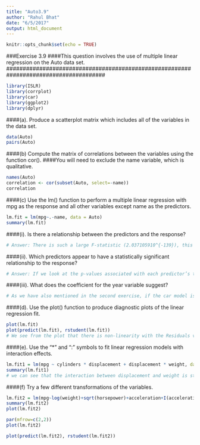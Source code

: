 ```yaml
---
title: "Auto3.9"
author: "Rahul Bhat"
date: "6/5/2017"
output: html_document
---
```


```r
knitr::opts_chunk$set(echo = TRUE)
```

#######################################################################################
###Exercise 3.9
####This question involves the use of multiple linear regression on the Auto data set.
######################################################################################

```r
library(ISLR)
library(corrplot)
library(car)
library(ggplot2)
library(dplyr)
```

####(a). Produce a scatterplot matrix which includes all of the variables in the data set.

```r
data(Auto)
pairs(Auto)
```

####(b) Compute the matrix of correlations between the variables using the function cor(). 
####You will need to exclude the name variable, which is qualitative.

```r
names(Auto)
correlation <- cor(subset(Auto, select=-name))
correlation
```

####(c) Use the lm() function to perform a multiple linear regression with mpg as the response and all other variables except name as the predictors.

```r
lm.fit = lm(mpg~.-name, data = Auto)
summary(lm.fit)
```

####(i). Is there a relationship between the predictors and the response?

```r
# Answer: There is such a large F-statistic (2.037105910^{-139}), this provides a strong evidence of relationship between predictor and the response.
```

####(ii). Which predictors appear to have a statistically significant relationship to the response?

```r
# Answer: If we look at the p-values associated with each predictor’s t-statistic. We can see that there is a significant relationship with displacement, weight, year and origin.
```

####(iii). What does the coefficient for the year variable suggest?

```r
# As we have also mentioned in the second exercise, if the car model is older then the mpg would be higher. If we look at the regression coefficient for year which is "0.7507", it shows that for every one year mpg will keep on increasing by the coefficient. 
```

####(d). Use the plot() function to produce diagnostic plots of the linear regression fit.

```r
plot(lm.fit)
plot(predict(lm.fit), rstudent(lm.fit))
# We see from the plot that there is non-linearity with the Residuals vs Fitted plot. From the plot of residuals vs leverage we can see that there is a presence of some outliers which are higher than 2 and lower than -2. There is also one high leverage point which is point 14.
```

####(e). Use the "*" and ":" symbols to fit linear regression models with interaction effects. 

```r
lm.fit1 = lm(mpg ~ cylinders * displacement + displacement * weight, data = Auto)
summary(lm.fit1)
# we can see that the interaction between displacement and weight is statistically signifcant, while the interaction between cylinders and displacement is not.
```

####(f) Try a few different transformations of the variables.

```r
lm.fit2 = lm(mpg~log(weight)+sqrt(horsepower)+acceleration+I(acceleration^2), data=Auto)
summary(lm.fit2)
plot(lm.fit2)

par(mfrow=c(2,2))
plot(lm.fit2)

plot(predict(lm.fit2), rstudent(lm.fit2))
```
